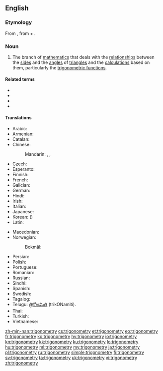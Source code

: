 ==English==

===Etymology===
From {{etyl|NL.|en}} {{m|la|trigonometria}}, from {{etyl|grc|en}} {{m|grc|τρίγωνον||triangle}} + {{m|la|-metria||-metry}}.

===Noun===
{{wikipedia}}
{{en-noun|~|trigonometries}}

# {{lb|en|mathematics}} The branch of [[mathematics]] that deals with the [[relationship]]s between the [[side]]s and the [[angle]]s of [[triangle]]s and the [[calculation]]s based on them, particularly the [[trigonometric function]]s.

====Related terms====
* {{l|en|geometry}}
* {{l|en|trigon}}
* {{l|en|trigonometric}}
* {{l|en|trigonometrist}}

====Translations====
{{trans-top|branch of mathematics}}
* Arabic: {{t|ar|عِلْم اَلْمُثَلَثَات|m}}
* Armenian: {{t+|hy|եռանկյունաչափություն}}
* Catalan: {{t|ca|trigonometria|f}}
* Chinese:
*: Mandarin: {{t+|cmn|三角法|tr=sānjiǎofǎ|sc=Hani}}, {{t+|cmn|三角學|sc=Hani}}, {{t+|cmn|三角学|tr=sānjiǎoxué|sc=Hani}}
* Czech: {{t+|cs|trigonometrie|f}}
* Esperanto: {{t|eo|trigonometrio}}
* Finnish: {{t+|fi|trigonometria}}
* French: {{t+|fr|trigonométrie|f}}
* Galician: {{t|gl|trigonometría|f}}
* German: {{t+|de|Trigonometrie|f}}
* Hindi: {{t+|hi|त्रिकोणमिति|f|tr=trikoṇamiti|sc=Deva}}
* Irish: {{t|ga|triantánacht}}
* Italian: {{t+|it|trigonometria|f}}
* Japanese: {{t+|ja|三角法|tr=さんかくほう, sankakuhō|sc=Jpan}}
* Korean: {{t+|ko|삼각법|sc=Kore}} ({{t+|ko|三角法|sc=Kore}})
* Latin: {{t|la|trigonometria|f}}
{{trans-mid}}
* Macedonian: {{t|mk|тригонометрија|f|tr=trigonométrija}}
* Norwegian:
*: Bokmål: {{t+|nb|trigonometri|m}}
* Persian: {{t+|fa|مثلثات|tr=mosalasat}}
* Polish: {{t|pl|trygonometria|f}}
* Portuguese: {{t+|pt|trigonometria|f}}
* Romanian: {{t+|ro|trigonometrie|f}}
* Russian: {{t+|ru|тригономе́трия|f}}
* Sindhi: {{t+|sd|ٽِڪُنڊپيمائِش|f|sc=sd-Arab}}
* Spanish: {{t+|es|trigonometría|f}}
* Swedish: {{t+|sv|trigonometri|c}}
* Tagalog: {{t|tl|tatsihaan}}
* Telugu: [[త్రికోణమితి]] (trikONamiti).
* Thai: {{t|th|ตรีโกณมิติ|tr=dtreegohnmídtì|sc=Thai}}
* Turkish: {{t+|tr|trigonometri}}
* Vietnamese: {{t|vi|lượng giác học}}
{{trans-bottom}}

[[zh-min-nan:trigonometry]]
[[cs:trigonometry]]
[[et:trigonometry]]
[[eo:trigonometry]]
[[fr:trigonometry]]
[[ko:trigonometry]]
[[hy:trigonometry]]
[[io:trigonometry]]
[[kn:trigonometry]]
[[kk:trigonometry]]
[[ku:trigonometry]]
[[lo:trigonometry]]
[[hu:trigonometry]]
[[ml:trigonometry]]
[[my:trigonometry]]
[[ja:trigonometry]]
[[pl:trigonometry]]
[[ru:trigonometry]]
[[simple:trigonometry]]
[[fi:trigonometry]]
[[sv:trigonometry]]
[[ta:trigonometry]]
[[uk:trigonometry]]
[[vi:trigonometry]]
[[zh:trigonometry]]